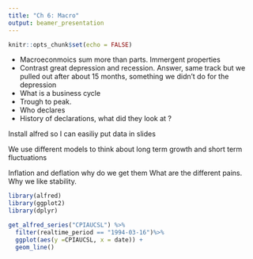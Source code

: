```yaml
---
title: "Ch 6: Macro"
output: beamer_presentation
---
```


```r
knitr::opts_chunk$set(echo = FALSE)
```

+ Macroeconmoics sum more than parts.  Immergent properties
+ Contrast great depression  and recession.  Answer, same track but we pulled out after about 15 months, something we didn't do for the depression
+ What is a business cycle
+ Trough to peak.  
+ Who declares
+ History of declarations, what did they look at ?

Install alfred so I can easiliy put data in slides

We use different models to think about long term growth and short term fluctuations

Inflation and deflation why do we get them
What are the different pains.  Why we like stability.

```r
library(alfred)
library(ggplot2)
library(dplyr)

get_alfred_series("CPIAUCSL") %>%
  filter(realtime_period == "1994-03-16")%>%
  ggplot(aes(y =CPIAUCSL, x = date)) +
  geom_line()

```

